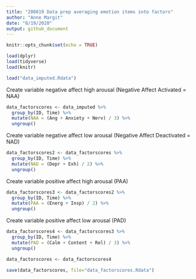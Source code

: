 ```yaml
---
title: "200819 Data prep averaging emotion items into factors"
author: "Anne Margit"
date: "8/19/2020"
output: github_document
---
```


```r
knitr::opts_chunk$set(echo = TRUE)
```

```r
load(dplyr)
load(tidyverse)
load(knitr)
```

```r
load("data_imputed.Rdata")
```

Create variable negative affect high arousal (Negative Affect Activated = NAA)
```r
data_factorscores <- data_imputed %>%
  group_by(ID, Time) %>%
  mutate(NAA = (Ang + Anxiety + Nerv) / 3) %>%
  ungroup()
```

Create variable negative affect low arousal (Negative Affect Deactivated = NAD)
```r
data_factorscores2 <- data_factorscores %>%
  group_by(ID, Time) %>%
  mutate(NAD = (Depr + Exh) / 2) %>%
  ungroup()
```

Create variable positive affect high arousal (PAA)
```r
data_factorscores3 <- data_factorscores2 %>%
  group_by(ID, Time) %>%
  mutate(PAA = (Energ + Insp) / 2) %>%
  ungroup()
```

Create variable positive affect low arousal (PAD)
```r
data_factorscores4 <- data_factorscores3 %>%
  group_by(ID, Time) %>%
  mutate(PAD = (Calm + Content + Rel) / 3) %>%
  ungroup()
```

```r
data_factorscores <- data_factorscores4
```

```r
save(data_factorscores, file="data_factorscores.Rdata")
```